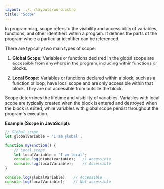 ```yaml
---
layout: ../../layouts/word.astro
title: "Scope"
---
```

In programming, scope refers to the visibility and accessibility of variables, functions, and other identifiers within a program. It defines the parts of the program where a particular identifier can be referenced.

There are typically two main types of scope:

1. **Global Scope:** Variables or functions declared in the global scope are accessible from anywhere in the program, including within functions or blocks.
   
2. **Local Scope:** Variables or functions declared within a block, such as a function or loop, have local scope and are only accessible within that block. They are not accessible from outside the block.

Scope determines the lifetime and visibility of variables. Variables with local scope are typically created when the block is entered and destroyed when the block is exited, while variables with global scope persist throughout the program's execution.

**Example (Scope in JavaScript):**
```javascript
// Global scope
let globalVariable = 'I am global';

function myFunction() {
    // Local scope
    let localVariable = 'I am local';
    console.log(globalVariable);   // Accessible
    console.log(localVariable);    // Accessible
}

console.log(globalVariable);   // Accessible
console.log(localVariable);    // Not accessible
```